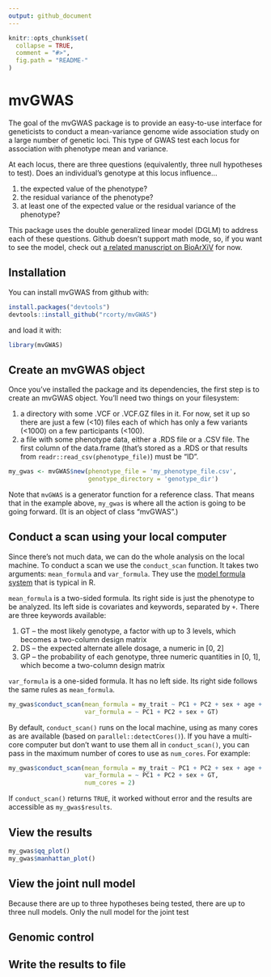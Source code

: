 ```yaml
---
output: github_document
---
```


<!-- README.md is generated from README.Rmd. Please edit that file -->

```r
knitr::opts_chunk$set(
  collapse = TRUE,
  comment = "#>",
  fig.path = "README-"
)
```

# mvGWAS

The goal of the mvGWAS package is to provide an easy-to-use interface for geneticists to conduct a mean-variance genome wide association study on a large number of genetic loci.
This type of GWAS test each locus for association with phenotype mean and variance.

At each locus, there are three questions (equivalently, three null hypotheses to test).
Does an individual's genotype at this locus influence...

1.  the expected value of the phenotype?
2.  the residual variance of the phenotype?
3.  at least one of the expected value or the residual variance of the phenotype?

This package uses the double generalized linear model (DGLM) to address each of these questions.
Github doesn't support math mode, so, if you want to see the model, check out [a related manuscript on BioArXiV](http://biorxiv.org/content/biorxiv/early/2017/06/20/149377.full.pdf) for now.



## Installation

You can install mvGWAS from github with:

```r
install.packages("devtools")
devtools::install_github("rcorty/mvGWAS")
```

and load it with:

```r
library(mvGWAS)
```



## Create an mvGWAS object

Once you've installed the package and its dependencies, the first step is to create an mvGWAS object.
You'll need two things on your filesystem:

1.  a directory with some .VCF or .VCF.GZ files in it.  For now, set it up so there are just a few (<10) files each of which has only a few variants (<1000) on a few participants (<100).
2.  a file with some phenotype data, either a .RDS file or a .CSV file.  The first column of the data.frame (that's stored as a .RDS or that results from `readr::read_csv(phenotype_file)`) must be "ID".

```r
my_gwas <- mvGWAS$new(phenotype_file = 'my_phenotype_file.csv',
                      genotype_directory = 'genotype_dir')
```

Note that `mvGWAS` is a generator function for a reference class.
That means that in the example above, `my_gwas` is where all the action is going to be going forward.
(It is an object of class "mvGWAS".)


## Conduct a scan using your local computer

Since there's not much data, we can do the whole analysis on the local machine.
To conduct a scan we use the `conduct_scan` function.
It takes two arguments: `mean_formula` and `var_formula`.
They use the [model formula system](https://stat.ethz.ch/R-manual/R-devel/library/stats/html/formula.html) that is typical in R.

`mean_formula` is a two-sided formula.
Its right side is just the phenotype to be analyzed.
Its left side is covariates and keywords, separated by `+`.
There are three keywords available:

1.  GT -- the most likely genotype, a factor with up to 3 levels, which becomes a two-column design matrix
2.  DS -- the expected alternate allele dosage, a numeric in [0, 2]
3.  GP -- the probability of each genotype, three numeric quantities in [0, 1], which become a two-column design matrix

`var_formula` is a one-sided formula.
It has no left side.
Its right side follows the same rules as `mean_formula`.


```r
my_gwas$conduct_scan(mean_formula = my_trait ~ PC1 + PC2 + sex + age + DS,
                     var_formula = ~ PC1 + PC2 + sex + GT)
```

By default, `conduct_scan()` runs on the local machine, using as many cores as are available (based on `parallel::detectCores()`).
If you have a multi-core computer but don't want to use them all in `conduct_scan()`, you can pass in the maximum number of cores to use as `num_cores`.
For example:

```r
my_gwas$conduct_scan(mean_formula = my_trait ~ PC1 + PC2 + sex + age + DS,
                     var_formula = ~ PC1 + PC2 + sex + GT,
                     num_cores = 2)
```

If `conduct_scan()` returns `TRUE`, it worked without error and the results are accessible as `my_gwas$results`.

## View the results

```r
my_gwas$qq_plot()
my_gwas$manhattan_plot()
```

## View the joint null model

Because there are up to three hypotheses being tested, there are up to three null models.
Only the null model for the joint test


## Genomic control


## Write the results to file

```r


```
